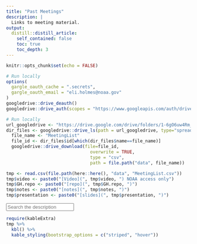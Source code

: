 ```yaml
---
title: "Past Meetings"
description: |
  Links to meeting material.
output:
  distill::distill_article:
    self_contained: false
    toc: true
    toc_depth: 3
---
```


```r
knitr::opts_chunk$set(echo = FALSE)
```

```r
# Run locally
options(
  gargle_oauth_cache = ".secrets",
  gargle_oauth_email = "eli.holmes@noaa.gov"
)
googledrive::drive_deauth()
googledrive::drive_auth(scopes = "https://www.googleapis.com/auth/drive.readonly", email="eli.holmes@noaa.gov")
```


```r
# Run locally
url_googledrive <- "https://drive.google.com/drive/folders/1-6gO6uw4Rm_Hx-DdlsoBmR00OdKHsgQm"
dir_files <- googledrive::drive_ls(path = url_googledrive, type="spreadsheet")
  file_name <- "MeetingList"
  file_id <- dir_files$id[which(dir_files$name==file_name)]
  googledrive::drive_download(file=file_id,
                                overwrite = TRUE,
                                type = "csv",
                                path = file.path("data", file_name))
```

```r
tmp <- read.csv(file.path(here::here(), "data", "MeetingList.csv"))
tmp$video <- paste0("[Video](", tmp$video, ") NOAA access only")
tmp$GH.repo <- paste0("[repo](", tmp$GH.repo, ")")
tmp$notes <- paste0("[notes](", tmp$notes, ")")
tmp$presentation <- paste0("[slides](", tmp$presentation, ")")
```

<input type="text" id="myInput" onkeyup="myFunction()" placeholder="Search the description" title="Type search text">

<div id="myTable">

```r
require(kableExtra)
tmp %>%
  kbl() %>%
  kable_styling(bootstrap_options = c("striped", "hover"))
```
</div>

```{=html}
<script>
function myFunction() {
  var input, filter, table, tr, td, i, txtValue;
  input = document.getElementById("myInput");
  filter = input.value.toUpperCase();
  table = document.getElementById("myTable");
  tr = table.getElementsByTagName("tr");
  for (i = 0; i < tr.length; i++) {
    td = tr[i].getElementsByTagName("td")[2];
    if (td) {
      txtValue = td.textContent || td.innerText;
      if (txtValue.toUpperCase().indexOf(filter) > -1) {
        tr[i].style.display = "";
      } else {
        tr[i].style.display = "none";
      }
    }       
  }
}

</script>
```

